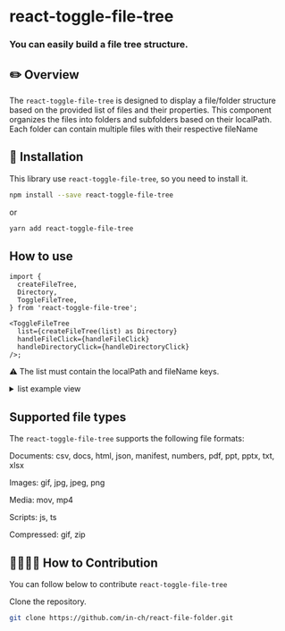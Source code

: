 
<Meta title="Introduction" />

<style>
  {`
    .subheading {
      --mediumdark: '#999999';
      font-weight: 900;
      font-size: 13px;
      color: #999;
      letter-spacing: 6px;
      line-height: 24px;
      text-transform: uppercase;
      margin-bottom: 12px;
      margin-top: 40px;
    }

    .link-list {
      display: grid;
      grid-template-columns: 1fr;
      grid-template-rows: 1fr 1fr;
      row-gap: 10px;
    }

    @media (min-width: 620px) {
      .link-list {
        row-gap: 20px;
        column-gap: 20px;
        grid-template-columns: 1fr 1fr;
      }
    }

    @media all and (-ms-high-contrast:none) {
    .link-list {
        display: -ms-grid;
        -ms-grid-columns: 1fr 1fr;
        -ms-grid-rows: 1fr 1fr;
      }
    }

    .link-item {
      display: block;
      padding: 20px 30px 20px 15px;
      border: 1px solid #00000010;
      border-radius: 5px;
      transition: background 150ms ease-out, border 150ms ease-out, transform 150ms ease-out;
      color: #333333;
      display: flex;
      align-items: flex-start;
    }

    .link-item:hover {
      border-color: #1EA7FD50;
      transform: translate3d(0, -3px, 0);
      box-shadow: rgba(0, 0, 0, 0.08) 0 3px 10px 0;
    }

    .link-item:active {
      border-color: #1EA7FD;
      transform: translate3d(0, 0, 0);
    }

    .link-item strong {
      font-weight: 700;
      display: block;
      margin-bottom: 2px;
    }

    .link-item img {
      height: 40px;
      width: 40px;
      margin-right: 15px;
      flex: none;
    }

    .link-item span {
      font-size: 14px;
      line-height: 20px;
    }

    .tip {
      display: inline-block;
      border-radius: 1em;
      font-size: 11px;
      line-height: 12px;
      font-weight: 700;
      background: #E7FDD8;
      color: #66BF3C;
      padding: 4px 12px;
      margin-right: 10px;
      vertical-align: top;
    }

    .tip2 {
      display: inline-block;
      border-radius: 1em;
      font-size: 11px;
      line-height: 12px;
      font-weight: 700;
      background: #85eaf2;
      color: #17b0bd;
      padding: 4px 12px;
      margin-right: 10px;
      vertical-align: top;
    }

    .tip-wrapper {
      font-size: 13px;
      line-height: 20px;
      margin-top: 40px;
      margin-bottom: 40px;
    }

    .tip-wrapper code {
      font-size: 12px;
      display: inline-block;
    }
    .tip-wrapper a{
      margin-left:5px;
    }
    .br {
      width:10px;
      height:30px;
    }
  `}
</style>

# react-toggle-file-tree

### You can easily build a file tree structure.

## ✏️ Overview

The `react-toggle-file-tree` is designed to display a file/folder structure based on the provided list of files and their properties.
This component organizes the files into folders and subfolders based on their localPath. Each folder can contain multiple files with their respective fileName

<div className="tip-wrapper"></div>

## 🎨 Installation

This library use `react-toggle-file-tree`, so you need to install it.

```bash
npm install --save react-toggle-file-tree
```

or

```bash
yarn add react-toggle-file-tree
```

## How to use

```tsx
import {
  createFileTree,
  Directory,
  ToggleFileTree,
} from 'react-toggle-file-tree';

<ToggleFileTree
  list={createFileTree(list) as Directory}
  handleFileClick={handleFileClick}
  handleDirectoryClick={handleDirectoryClick}
/>;
```

⚠ The list must contain the localPath and fileName keys.

<details>
    <summary>list example view</summary>

```ts
const list = [
  {
    localPath: '/',
    fileName: 'inch.txt',
    properties: {
      size: '1 bit',
      anything: 'possible',
      a: 'b',
    },
  },
  {
    localPath: '/fruit',
    fileName: 'apple.docs',
    properties: {
      sizezz: '12mb',
      azvv: 'asdfasd',
    },
  },
  {
    localPath: '/fruit',
    fileName: 'banana.png',
    properties: {
      sizezz: '12mb',
      azvv: 'asdfasd',
    },
  },
  {
    localPath: '/vehicle/car',
    fileName: 'truck.pdf',
    properties: {
      sizezz: '12mb',
      azvv: 'asdfasd',
    },
  },
  {
    localPath: '/vehicle/car',
    fileName: 'taxi.ppt',
    properties: {
      sizezz: '12mb',
      azvv: 'asdfasd',
    },
  },
  {
    localPath: '/plant/tree',
    fileName: 'oak.json',
    properties: {
      sizezz: '10mb',
      azvv: 'asdfasd',
    },
  },
  {
    localPath: '/plant/tree',
    fileName: 'maple.zip',
    properties: {
      sizezz: '8mb',
      azvv: 'asdfasd',
    },
  },
  {
    localPath: '/plant/flower',
    fileName: 'cherry-blossom.numbers',
    properties: {
      sizezz: '5mb',
      azvv: 'asdfasd',
    },
  },
  {
    localPath: '/plant/fruit',
    fileName: 'apple-tree.csv',
    properties: {
      sizezz: '15mb',
      azvv: 'asdfasd',
    },
  },
];
```

</details>

## Supported file types

The `react-toggle-file-tree` supports the following file formats:

Documents: csv, docs, html, json, manifest, numbers, pdf, ppt, pptx, txt, xlsx

Images: gif, jpg, jpeg, png

Media: mov, mp4

Scripts: js, ts

Compressed: gif, zip

## 👨‍👩‍👧‍👦 How to Contribution

You can follow below to contribute `react-toggle-file-tree`

Clone the repository.

```bash
git clone https://github.com/in-ch/react-file-folder.git
```
